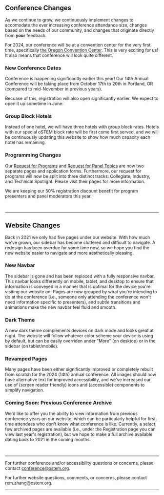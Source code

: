 
<SiteLayout title="What's New" accent="nav-pink">

<div className="text-nav-pink font-bold">

## Conference Changes

</div>

As we continue to grow, we continuously implement changes to accomodate the ever increasing conference attendance size, changes based on the needs of our community, and changes that originate directly from **your** feedback.

For 2024, our conference will be at a convention center for the very first time, specifically [the Oregon Convention Center](https://www.oregoncc.org). This is very exciting for us! It also means that conference will look quite different. 

### New Conference Dates
Conference is happening significantly earlier this year! Our 14th Annual Conference will be taking place from October 17th to 20th in Portland, OR (compared to mid-November in previous years).

Becuase of this, registration will also open significantly earlier. We expect to open it up sometime in June.

### Group Block Hotels
Instead of one hotel, we will have three hotels with group block rates. Hotels with our special oSTEM block rate will be first come first served, and we will be continuously updating this website to show how much capacity each hotel has remaining.


### Programming Changes
Our [Request for Programs](/2024/present/request-for-programs) and [Request for Panel Topics](/2024/present/request-for-panel-topics) are now two separate pages and application forms. Furthermore, our request for programs will now be split into three distinct tracks: Collegiate, Industry, and Technical Spotlight. Please visit their pages for more information.

We are keeping our 50% registration discount benefit for program presenters and panel moderators this year.


<div className="text-nav-pink font-bold">
<br/>

---
## Website Changes

</div>

Back in 2021 we only had five pages under our website. With how much we've grown, our sidebar has become cluttered and difficult to navigate. A redesign has been overdue for some time now, so we hope you find the new website easier to navigate and more aesthetically pleasing.

### New Navbar

The sidebar is gone and has been replaced with a fully responsive navbar. This navbar looks differently on mobile, tablet, and desktop to ensure that information is conveyed in a manner that is optimal for the device you're visiting our website on. Pages are now grouped by what you're intending to do at the conference (i.e., someone only attending the conference won't need information specific to presenters), and subtle transitions and animations make the new navbar feel fluid and smooth.

### Dark Theme

A new dark theme complements devices on dark mode and looks great at night. The website will follow whatever color scheme your device is using by default, but can be easily overriden under "More" (on desktop) or in the sidebar (on tablet/mobile).

### Revamped Pages

Many pages have been either significantly improved or completely rebuilt from scratch for the 2024 (14th) annual conference. All images should now have alternative text for improved accessibility, and we've increased our use of (screen reader friendly) icons and (accessible) components to simplify navigation.

### Coming Soon: Previous Conference Archive

We'd like to offer you the ability to view information from previous conference years on our website, which can be particularly helpful for first-time attendees who don't know what conference is like. Currently, a select few archived pages are available (i.e., under the Registration page you can view last year's registration), but we hope to make a full archive available dating back to 2021 in the coming months.

<br/>

---

For further conference and/or accessibility questions or concerns, please
contact conference@ostem.org.

For further website questions, comments, or concerns, please contact rem.zhang@ostem.org.

---

</SiteLayout>